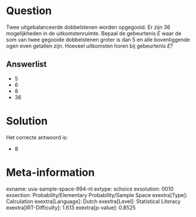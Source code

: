 Question
========

Twee uitgebalanceerde dobbelstenen worden opgegooid. Er zijn 36
mogelijkheden in de uitkomstenruimte. Bepaal de gebeurtenis *E* waar de
som van twee gegooide dobbelstenen groter is dan 5 en alle bovenliggende
ogen even getallen zijn. Hoeveel uitkomsten horen bij gebeurtenis *E*?


Answerlist
----------

* 5
* 6
* 8
* 36

Solution
========

Het correcte antwoord is: 

* 8

Meta-information
================
exname: uva-sample-space-994-nl
extype: schoice
exsolution: 0010
exsection: Probability/Elementary Probability/Sample Space
exextra[Type]: Calculation
exextra[Language]: Dutch
exextra[Level]: Statistical Literacy
exextra[IRT-Difficulty]: 1.613
exextra[p-value]: 0.8525
